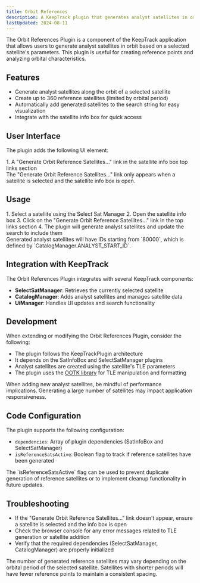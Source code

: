 ```yaml
---
title: Orbit References
description: A KeepTrack plugin that generates analyst satellites in orbit for reference and analysis purposes.
lastUpdated: 2024-08-11
---
```



The Orbit References Plugin is a component of the KeepTrack application that allows users to generate analyst satellites in orbit based on a selected satellite's parameters. This plugin is useful for creating reference points and analyzing orbital characteristics.

## Features

- Generate analyst satellites along the orbit of a selected satellite
- Create up to 360 reference satellites (limited by orbital period)
- Automatically add generated satellites to the search string for easy visualization
- Integrate with the satellite info box for quick access

## User Interface

The plugin adds the following UI element:

<Steps>
1. A "Generate Orbit Reference Satellites..." link in the satellite info box top links section
</Steps>

<Aside>
  The "Generate Orbit Reference Satellites..." link only appears when a satellite is selected and the satellite info box is open.
</Aside>

## Usage

<Steps>
1. Select a satellite using the Select Sat Manager
2. Open the satellite info box
3. Click on the "Generate Orbit Reference Satellites..." link in the top links section
4. The plugin will generate analyst satellites and update the search to include them
</Steps>

<Aside type="tip">
  Generated analyst satellites will have IDs starting from `80000`, which is defined by `CatalogManager.ANALYST_START_ID`.
</Aside>

## Integration with KeepTrack

The Orbit References Plugin integrates with several KeepTrack components:

- **SelectSatManager**: Retrieves the currently selected satellite
- **CatalogManager**: Adds analyst satellites and manages satellite data
- **UiManager**: Handles UI updates and search functionality

## Development

When extending or modifying the Orbit References Plugin, consider the following:

- The plugin follows the KeepTrackPlugin architecture
- It depends on the SatInfoBox and SelectSatManager plugins
- Analyst satellites are created using the satellite's TLE parameters
- The plugin uses the [OOTK library](https://github.com/thkruz/ootk) for TLE manipulation and formatting

<Aside type="caution">
  When adding new analyst satellites, be mindful of performance implications. Generating a large number of satellites may impact application responsiveness.
</Aside>

## Code Configuration

The plugin supports the following configuration:

- `dependencies`: Array of plugin dependencies (SatInfoBox and SelectSatManager)
- `isReferenceSatsActive`: Boolean flag to track if reference satellites have been generated

<Aside>
  The `isReferenceSatsActive` flag can be used to prevent duplicate generation of reference satellites or to implement cleanup functionality in future updates.
</Aside>

## Troubleshooting

- If the "Generate Orbit Reference Satellites..." link doesn't appear, ensure a satellite is selected and the info box is open
- Check the browser console for any error messages related to TLE generation or satellite addition
- Verify that the required dependencies (SelectSatManager, CatalogManager) are properly initialized

<Aside type="note">
  The number of generated reference satellites may vary depending on the orbital period of the selected satellite. Satellites with shorter periods will have fewer reference points to maintain a consistent spacing.
</Aside>